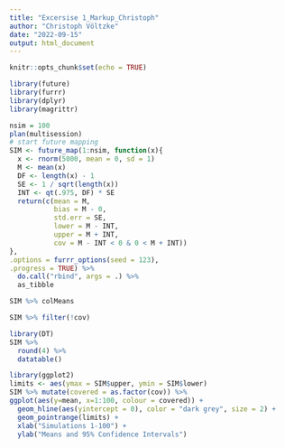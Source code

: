 ```yaml
---
title: "Excersise 1_Markup_Christoph"
author: "Christoph Völtzke"
date: "2022-09-15"
output: html_document
---
```


```r
knitr::opts_chunk$set(echo = TRUE)
```

```r
library(future)
library(furrr)
library(dplyr)
library(magrittr)
```
```r
nsim = 100
plan(multisession)
# start future mapping
SIM <- future_map(1:nsim, function(x){
  x <- rnorm(5000, mean = 0, sd = 1)
  M <- mean(x)
  DF <- length(x) - 1
  SE <- 1 / sqrt(length(x))
  INT <- qt(.975, DF) * SE
  return(c(mean = M, 
           bias = M - 0, 
           std.err = SE, 
           lower = M - INT, 
           upper = M + INT, 
           cov = M - INT < 0 & 0 < M + INT))
}, 
.options = furrr_options(seed = 123), 
.progress = TRUE) %>% 
  do.call("rbind", args = .) %>% 
  as_tibble
```

```r
SIM %>% colMeans
```

```r
SIM %>% filter(!cov)
```

```r
library(DT)
SIM %>% 
  round(4) %>% 
  datatable()
```

```r
library(ggplot2)
limits <- aes(ymax = SIM$upper, ymin = SIM$lower)
SIM %>% mutate(covered = as.factor(cov)) %>% 
ggplot(aes(y=mean, x=1:100, colour = covered)) + 
  geom_hline(aes(yintercept = 0), color = "dark grey", size = 2) + 
  geom_pointrange(limits) + 
  xlab("Simulations 1-100") +
  ylab("Means and 95% Confidence Intervals")
```









